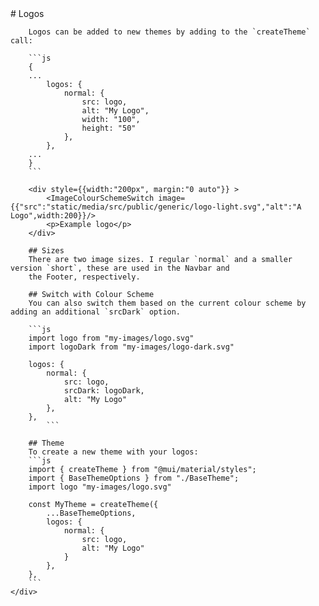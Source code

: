 
<Meta title="Theme/Logos" />

<div className="sb-container">
	<div className='sb-section-title'>
		# Logos

    	Logos can be added to new themes by adding to the `createTheme` call:

    	```js
        {
        ...
            logos: {
                normal: {
                    src: logo,
                    alt: "My Logo",
                    width: "100",
                    height: "50"
                },
            },
        ...
        }
    	```

        <div style={{width:"200px", margin:"0 auto"}} >
            <ImageColourSchemeSwitch image={{"src":"static/media/src/public/generic/logo-light.svg","alt":"A Logo",width:200}}/>
            <p>Example logo</p>
        </div>

        ## Sizes
    	There are two image sizes. I regular `normal` and a smaller version `short`, these are used in the Navbar and
    	the Footer, respectively.

        ## Switch with Colour Scheme
    	You can also switch them based on the current colour scheme by adding an additional `srcDark` option.

    	```js
    	import logo from "my-images/logo.svg"
    	import logoDark from "my-images/logo-dark.svg"

    	logos: {
    		normal: {
    			src: logo,
    			srcDark: logoDark,
    			alt: "My Logo"
    		},
    	},
    		```

        ## Theme
    	To create a new theme with your logos:
    	```js
        import { createTheme } from "@mui/material/styles";
        import { BaseThemeOptions } from "./BaseTheme";
        import logo "my-images/logo.svg"

    	const MyTheme = createTheme({
    		...BaseThemeOptions,
    		logos: {
    			normal: {
    				src: logo,
    				alt: "My Logo"
    			}
    		},
    	},
    	```
    </div>

</div>

